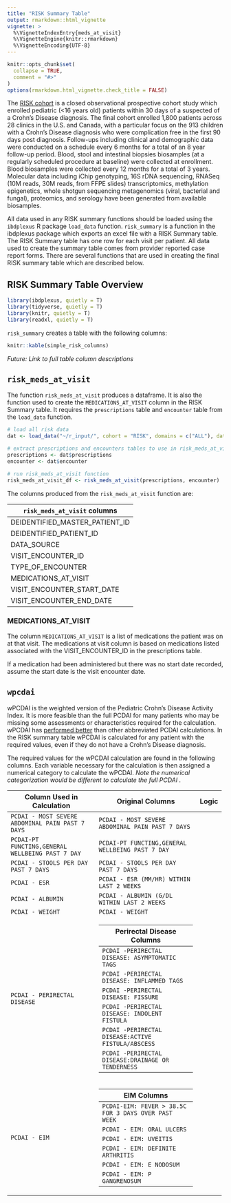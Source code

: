 ```yaml
---
title: "RISK Summary Table"
output: rmarkdown::html_vignette
vignette: >
  %\VignetteIndexEntry{meds_at_visit}
  %\VignetteEngine{knitr::rmarkdown}
  %\VignetteEncoding{UTF-8}
---
```


```r
knitr::opts_chunk$set(
  collapse = TRUE,
  comment = "#>"
)
options(rmarkdown.html_vignette.check_title = FALSE)
```

The [RISK cohort](https://www.crohnscolitisfoundation.org/research/current-research-initiatives/pediatric-risk-stratification) is a closed observational prospective cohort study which enrolled pediatric (\<16 years old) patients within 30 days of a suspected of a Crohn's Disease diagnosis. The final cohort enrolled 1,800 patients across 28 clinics in the U.S. and Canada, with a particular focus on the 913 children with a Crohn's Disease diagnosis who were complication free in the first 90 days post diagnosis. Follow-ups including clinical and demographic data were conducted on a schedule every 6 months for a total of an 8 year follow-up period. Blood, stool and intestinal biopsies biosamples (at a regularly scheduled procedure at baseline) were collected at enrollment. Blood biosamples were collected every 12 months for a total of 3 years. Molecular data including iChip genotyping, 16S rDNA sequencing, RNASeq (10M reads, 30M reads, from FFPE slides) transcriptomics, methylation epigenetics, whole shotgun sequencing metagenomics (viral, bacterial and fungal), proteomics, and serology have been generated from available biosamples.

All data used in any RISK summary functions should be loaded using the `ibdplexus` R package `load_data` function. `risk_summary` is a function in the ibdplexus package which exports an excel file with a RISK Summary table. The RISK Summary table has one row for each visit per patient. All data used to create the summary table comes from provider reported case report forms. There are several functions that are used in creating the final RISK summary table which are described below.

## RISK Summary Table Overview

```r
library(ibdplexus, quietly = T)
library(tidyverse, quietly = T)
library(knitr, quietly = T)
library(readxl, quietly = T)
```

`risk_summary` creates a table with the following columns:

```r
knitr::kable(simple_risk_columns)
```

*Future: Link to full table column descriptions*

## `risk_meds_at_visit`

The function `risk_meds_at_visit` produces a dataframe. It is also the function used to create the `MEDICATIONS_AT_VISIT` column in the RISK Summary table. It requires the `prescriptions` table and `encounter` table from the `load_data` function.

```r
# load all risk data
dat <- load_data("~/r_input/", cohort = "RISK", domains = c("ALL"), data_type = "BOTH")

# extract prescriptions and encounters tables to use in risk_meds_at_visit_function 
prescriptions <- dat$prescriptions
encounter <- dat$encounter 

# run risk_meds_at_visit function
risk_meds_at_visit_df <- risk_meds_at_visit(prescriptions, encounter)
```

The columns produced from the `risk_meds_at_visit` function are:

| `risk_meds_at_visit` columns   |
|--------------------------------|
| DEIDENTIFIED_MASTER_PATIENT_ID |
| DEIDENTIFIED_PATIENT_ID        |
| DATA_SOURCE                    |
| VISIT_ENCOUNTER_ID             |
| TYPE_OF_ENCOUNTER              |
| MEDICATIONS_AT_VISIT           |
| VISIT_ENCOUNTER_START_DATE     |
| VISIT_ENCOUNTER_END_DATE       |

### MEDICATIONS_AT_VISIT

The column `MEDICATIONS_AT_VISIT` is a list of medications the patient was on at that visit. The medications at visit column is based on medications listed associated with the VISIT_ENCOUNTER_ID in the prescriptions table.

If a medication had been administered but there was no start date recorded, assume the start date is the visit encounter date.

## `wpcdai`

wPCDAI is the weighted version of the Pediatric Crohn's Disease Activity Index. It is more feasible than the full PCDAI for many patients who may be missing some assessments or characteristics required for the calculation. wPCDAI has [performed better](https://naspghan.org/files/documents/pdfs/training/curriculum-resources/ibd/weighted_PCDAI.pdf) than other abbreviated PCDAI calculations. In the RISK summary table wPCDAI is calculated for any patient with the required values, even if they do not have a Crohn's Disease diagnosis.

The required values for the wPCDAI calculation are found in the following columns. Each variable necessary for the calculation is then assigned a numerical category to calculate the wPCDAI. *Note the numerical categorization would be different to calculate the full PCDAI .*

+--------------------------------------------------+----------------------------------------------------------+------------+
| Column Used in Calculation                       | Original Columns                                         | Logic      |
+==================================================+==========================================================+============+
| `PCDAI - MOST SEVERE ABDOMINAL PAIN PAST 7 DAYS` | `PCDAI - MOST SEVERE ABDOMINAL PAIN PAST 7 DAYS`         |            |
+--------------------------------------------------+----------------------------------------------------------+------------+
| `PCDAI-PT FUNCTING,GENERAL WELLBEING PAST 7 DAY` | `PCDAI-PT FUNCTING,GENERAL WELLBEING PAST 7 DAY`         |            |
+--------------------------------------------------+----------------------------------------------------------+------------+
| `PCDAI - STOOLS PER DAY PAST 7 DAYS`             | `PCDAI - STOOLS PER DAY PAST 7 DAYS`                     |            |
+--------------------------------------------------+----------------------------------------------------------+------------+
| `PCDAI - ESR`                                    | `PCDAI - ESR (MM/HR) WITHIN LAST 2 WEEKS`                |            |
+--------------------------------------------------+----------------------------------------------------------+------------+
| `PCDAI - ALBUMIN`                                | `PCDAI - ALBUMIN (G/DL WITHIN LAST 2 WEEKS`              |            |
+--------------------------------------------------+----------------------------------------------------------+------------+
| `PCDAI - WEIGHT`                                 | `PCDAI - WEIGHT`                                         |            |
+--------------------------------------------------+----------------------------------------------------------+------------+
| `PCDAI - PERIRECTAL DISEASE`                     | | Perirectal Disease Columns                         |   |            |
|                                                  | |----------------------------------------------------|   |            |
|                                                  | | `PCDAI -PERIRECTAL DISEASE: ASYMPTOMATIC TAGS`     |   |            |
|                                                  | | `PCDAI -PERIRECTAL DISEASE: INFLAMMED TAGS`        |   |            |
|                                                  | | `PCDAI -PERIRECTAL DISEASE: FISSURE`               |   |            |
|                                                  | | `PCDAI -PERIRECTAL DISEASE: INDOLENT FISTULA`      |   |            |
|                                                  | | `PCDAI -PERIRECTAL DISEASE:ACTIVE FISTULA/ABSCESS` |   |            |
|                                                  | | `PCDAI -PERIRECTAL DISEASE:DRAINAGE OR TENDERNESS` |   |            |
+--------------------------------------------------+----------------------------------------------------------+------------+
| `PCDAI - EIM`                                    | | EIM Columns                                          | |            |
|                                                  | |------------------------------------------------------| |            |
|                                                  | | `PCDAI-EIM: FEVER > 38.5C FOR 3 DAYS OVER PAST WEEK` | |            |
|                                                  | | `PCDAI - EIM: ORAL ULCERS`                           | |            |
|                                                  | | `PCDAI - EIM: UVEITIS`                               | |            |
|                                                  | | `PCDAI - EIM: DEFINITE ARTHRITIS`                    | |            |
|                                                  | | `PCDAI - EIM: E NODOSUM`                             | |            |
|                                                  | | `PCDAI - EIM: P GANGRENOSUM`                         | |            |
+--------------------------------------------------+----------------------------------------------------------+------------+
